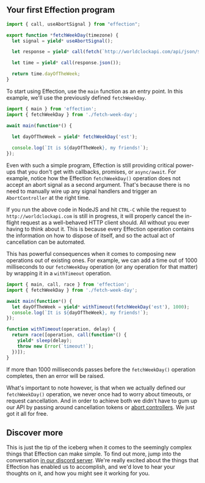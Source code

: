 ## Your first Effection program

``` javascript
import { call, useAbortSignal } from "effection";

export function *fetchWeekDay(timezone) {
  let signal = yield* useAbortSignal();

  let response = yield* call(fetch(`http://worldclockapi.com/api/json/${timezone}/now`, { signal }));

  let time = yield* call(response.json());

  return time.dayOfTheWeek;
}
```

To start using Effection, use the `main` function as an entry
point. In this example, we'll use the previously defined
`fetchWeekDay`.

``` javascript
import { main } from 'effection';
import { fetchWeekDay } from './fetch-week-day';

await main(function*() {

  let dayOfTheWeek = yield* fetchWeekDay('est');
  
  console.log(`It is ${dayOfTheWeek}, my friends!`);
});
```

Even with such a simple program, Effection is still providing critical
power-ups that you don't get with callbacks,
promises, or `async/await`. For example, notice how the Effection
`fetchWeekDay()` operation does not accept an abort signal as a second argument.
That's because there is no need to manually wire up any signal handlers and
trigger an `AbortController` at the right time.

If you run the above code in NodeJS and hit `CTRL-C` while the request
to `http://worldclockapi.com` is still in progress, it will properly
cancel the in-flight request as a well-behaved HTTP client should. All
without you ever having to think about it. This is because every
Effection operation contains the information on how to dispose of
itself, and so the actual act of cancellation can be automated.

This has powerful consequences when it comes to composing new
operations out of existing ones. For example, we can add a time out of
1000 milliseconds to our `fetchWeekDay` operation (or any operation
for that matter) by wrapping it in a `withTimeout` operation.

``` javascript
import { main, call, race } from 'effection';
import { fetchWeekDay } from './fetch-week-day';

await main(function*() {
  let dayOfTheWeek = yield* withTimeout(fetchWeekDay('est'), 1000);
  console.log(`It is ${dayOfTheWeek}, my friends!`);
});

function withTimeout(operation, delay) {
  return race([operation, call(function*() {
    yield* sleep(delay);
    throw new Error(`timeout!`);
  })]);
}
```

If more than 1000 milliseconds passes before the `fetchWeekDay()`
operation completes, then an error will be raised.

What's important to note however, is that when we actually defined our
`fetchWeekDay()` operation, we never once had to worry about timeouts,
or request cancellation. And in order to achieve both we didn't have
to gum up our API by passing around cancellation tokens or [abort
controllers][abort controller]. We just got it all for free.

## Discover more

This is just the tip of the iceberg when it comes to the seemingly complex
things that Effection can make simple. To find out more, jump
into the conversation [in our discord server][discord]. We're really
excited about the things that Effection has enabled us to accomplish,
and we'd love to hear your thoughts on it, and how you might see
it working for you.

[structured concurrency]: https://vorpus.org/blog/notes-on-structured-concurrency-or-go-statement-considered-harmful/
[generator functions]: https://developer.mozilla.org/en-US/docs/Web/JavaScript/Reference/Statements/function*
[generators]: https://developer.mozilla.org/en-US/docs/Web/JavaScript/Reference/Global_Objects/Generator
[async functions]: https://developer.mozilla.org/en-US/docs/Web/JavaScript/Reference/Statements/async_function
[abort controller]: https://developer.mozilla.org/en-US/docs/Web/API/AbortController
[discord]: https://discord.gg/Ug5nWH8
